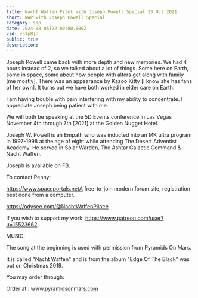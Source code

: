 ```yaml
---
title: Nacht Waffen Pilot with Joseph Powell Special 23 Oct 2021
short: NWP with Joseph Powell Special
category: ssp
date: 2024-08-06T22:00:00.000Z
vid: v57p8jn
public: true
description:
---
```

Joseph Powell came back with more depth and new memories. We had 4 hours instead of 2, so we talked about a lot of things. Some here on Earth, some in space, some about how people with alters get along with family [me mostly]. There was an appearance by Kazoo Kitty [I know she has fans of her own]. It turns out we have both worked in elder care on Earth.

I am having trouble with pain interfering with my ability to concentrate. I appreciate Joseph being patient with me.

We will both be speaking at the 5D Events conference in Las Vegas November 4th through 7th [2021] at the Golden Nugget Hotel.

Joseph W. Powell is an Empath who was inducted into an MK ultra program in 1997-1998 at the age of eight while attending The Desert Adventist Academy. He served in Solar Warden, The Ashtar Galactic Command & Nacht Waffen.

Joseph is available on FB.

To contact Penny:

https://www.spaceportals.net​​​​A free-to-join modern forum site, registration best done from a computer.

https://odysee.com/@NachtWaffenPilot:e

If you wish to support my work: https://www.patreon.com/user?u=15523662

MUSIC:

The song at the beginning is used with permission from Pyramids On Mars.

It is called "Nacht Waffen" and is from the album "Edge Of The Black" was out on Christmas 2019.

You may order through:

Order at : www.pyramidsonmars.com
